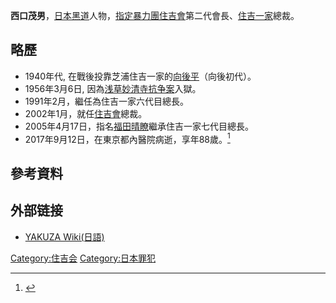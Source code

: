 {{Japanese|japanese=西口 茂男|kana=にしぐち しげお|romaji=Nishiguchi Shigeo}}
'''西口茂男'''{{BD|1929年||2017年|9月12日|Nishiguchi Shigeo}}，[[日本黑道|日本黑道]]人物，[[指定暴力團|指定暴力團]][[住吉會|住吉會]]第二代會長、[[住吉一家|住吉一家]]總裁。

== 略歷 ==
*1940年代, 在戰後投靠芝浦住吉一家的[[向後平|向後平]]（向後初代）。
*1956年3月6日, 因為[[浅草妙清寺抗争案|浅草妙清寺抗争案]]入獄。
*1991年2月，繼任為住吉一家六代目總長。
*2002年1月，就任[[住吉會|住吉會]]總裁。
*2005年4月17日，指名[[福田晴瞭|福田晴瞭]]繼承住吉一家七代目總長。
*2017年9月12日，在東京都內醫院病逝，享年88歲。<ref>{{Cite news|url=http://www.asahi.com/articles/ASK9D33M8K9DUTIL00P.html|title=住吉会トップの西口茂男総裁が死去　８８歳、病死か|work=asahi.com|newspaper=[[朝日新聞|朝日新聞]]|date=2017-09-12|accessdate=2017-09-12|archive-date=2017-09-12|archive-url=https://web.archive.org/web/20170912055927/http://www.asahi.com/articles/ASK9D33M8K9DUTIL00P.html|dead-url=no}}</ref>

==參考資料==
{{reflist}}

== 外部链接 ==
*[http://wikiyakuza.wiki.fc2.com/wiki/%E8%A5%BF%E5%8F%A3%E8%8C%82%E7%94%B7?sid=78933785172ec4bf0ed114c351035bbc YAKUZA Wiki(日語)] {{Wayback|url=http://wikiyakuza.wiki.fc2.com/wiki/%E8%A5%BF%E5%8F%A3%E8%8C%82%E7%94%B7?sid=78933785172ec4bf0ed114c351035bbc |date=20161102060343 }}

{{Leader|'''西口茂男'''|[[住吉会|住吉会]]会长|福田晴瞭}}
{{Leader|'''西口茂男'''|[[住吉一家|住吉一家]]总长|福田晴瞭}}

{{DEFAULTSORT:Nishiguchi Shigeo}}
[[Category:住吉会|Category:住吉会]]
[[Category:日本罪犯|Category:日本罪犯]]